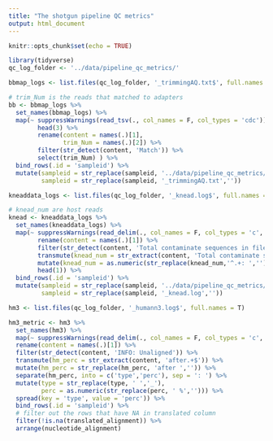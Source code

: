 ```yaml
---
title: "The shotgun pipeline QC metrics"
output: html_document
---
```


```r
knitr::opts_chunk$set(echo = TRUE)
```

```r
library(tidyverse)
qc_log_folder <- '../data/pipeline_qc_metrics/'
```

```r
bbmap_logs <- list.files(qc_log_folder, '_trimmingAQ.txt$', full.names = T)

# trim_Num is the reads that matched to adapters
bb <- bbmap_logs %>% 
  set_names(bbmap_logs) %>% 
  map(~ suppressWarnings(read_tsv(., col_names = F, col_types = 'cdc')) %>% 
        head(3) %>% 
        rename(content = names(.)[1],
               trim_Num = names(.)[2]) %>% 
        filter(str_detect(content, 'Match')) %>% 
        select(trim_Num) ) %>% 
  bind_rows(.id = 'sampleid') %>% 
  mutate(sampleid = str_replace(sampleid, '../data/pipeline_qc_metrics//',''),
         sampleid = str_replace(sampleid, '_trimmingAQ.txt',''))
```

```r
kneaddata_logs <- list.files(qc_log_folder, '_knead.log$', full.names = T)

# knead_num are host reads
knead <- kneaddata_logs %>% 
  set_names(kneaddata_logs) %>% 
  map(~ suppressWarnings(read_delim(., col_names = F, col_types = 'c', delim = ',')) %>% 
        rename(content = names(.)[1]) %>% 
        filter(str_detect(content, 'Total contaminate sequences in file')) %>% 
        transmute(knead_num = str_extract(content, 'Total contaminate sequences in file.+$')) %>% 
        mutate(knead_num = as.numeric(str_replace(knead_num,'^.+: ',''))) %>% 
        head(1)) %>% 
  bind_rows(.id = 'sampleid') %>% 
  mutate(sampleid = str_replace(sampleid, '../data/pipeline_qc_metrics//',''),
         sampleid = str_replace(sampleid, '_knead.log',''))
```

```r
hm3 <- list.files(qc_log_folder, '_humann3.log$', full.names = T)

hm3_metric <- hm3 %>% 
  set_names(hm3) %>% 
  map(~ suppressWarnings(read_delim(., col_names = F, col_types = 'c', delim = ',')) %>% 
  rename(content = names(.)[1]) %>% 
  filter(str_detect(content, 'INFO: Unaligned')) %>% 
  transmute(hm_perc = str_extract(content, 'after.+$')) %>% 
  mutate(hm_perc = str_replace(hm_perc, 'after ','')) %>% 
  separate(hm_perc, into = c('type','perc'), sep = ': ') %>% 
  mutate(type = str_replace(type, ' ','_'),
         perc = as.numeric(str_replace(perc, ' %',''))) %>% 
  spread(key = 'type', value = 'perc')) %>% 
  bind_rows(.id = 'sampleid') %>% 
  # filter out the rows that have NA in translated column
  filter(!is.na(translated_alignment)) %>% 
  arrange(nucleotide_alignment)
```

